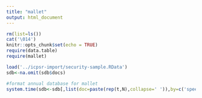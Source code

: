```yaml
---
title: "mallet"
output: html_document
---
```


```r
rm(list=ls())
cat('\014')
knitr::opts_chunk$set(echo = TRUE)
require(data.table)
require(mallet)
```

```r
load('../icpsr-import/security-sample.RData')
sdb<-na.omit(sdb$docs)

#format annual database for mallet
system.time(sdb<-sdb[,list(doc=paste(rep(t,N),collapse=' ')),by=c('speechID','y')]) 
```

